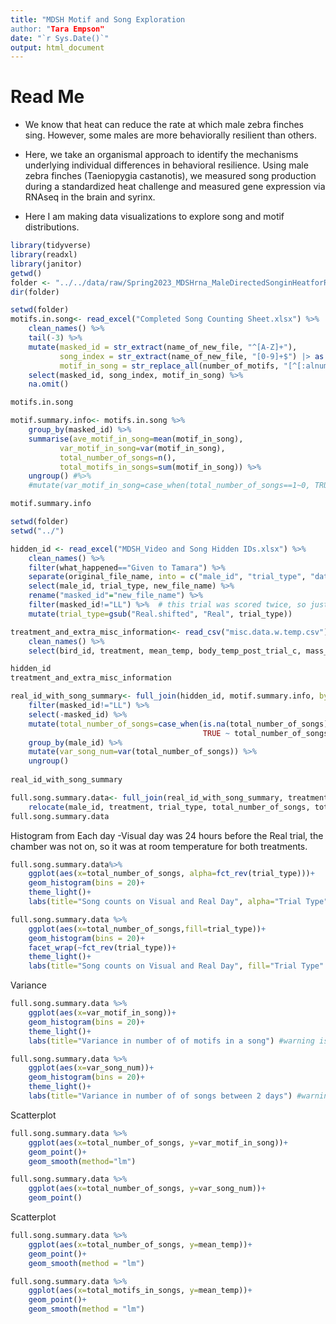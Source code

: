 ```yaml
---
title: "MDSH Motif and Song Exploration
author: "Tara Empson"
date: "`r Sys.Date()`"
output: html_document
---
```

# Read Me

-   We know that heat can reduce the rate at which male zebra finches sing. However, some males are more behaviorally resilient than others.
-   Here, we take an organismal approach to identify the mechanisms underlying individual differences in behavioral resilience. Using male zebra finches (Taeniopygia castanotis), we measured song production during a standardized heat challenge and measured gene expression via RNAseq in the brain and syrinx.

-   Here I am making data visualizations to explore song and motif distributions. 


```r
library(tidyverse)
library(readxl)
library(janitor)
getwd()
folder <- "../../data/raw/Spring2023_MDSHrna_MaleDirectedSonginHeatforRNAseq_Round4/MDSHrna_Scored_Behavior_Data_Round4_Spring2023/2023.11.03_MDSHrna_Songs_Scored_TNS/"
dir(folder)
```

```r
setwd(folder)
motifs.in.song<- read_excel("Completed Song Counting Sheet.xlsx") %>% 
    clean_names() %>% 
    tail(-3) %>% 
    mutate(masked_id = str_extract(name_of_new_file, "^[A-Z]+"),
           song_index = str_extract(name_of_new_file, "[0-9]+$") |> as.integer(),
           motif_in_song = str_replace_all(number_of_motifs, "[^[:alnum:]]", " ")|> as.integer()) %>% 
    select(masked_id, song_index, motif_in_song) %>% 
    na.omit()

motifs.in.song
```


```r
motif.summary.info<- motifs.in.song %>% 
    group_by(masked_id) %>% 
    summarise(ave_motif_in_song=mean(motif_in_song),
           var_motif_in_song=var(motif_in_song),
           total_number_of_songs=n(), 
           total_motifs_in_songs=sum(motif_in_song)) %>% 
    ungroup() #%>% 
    #mutate(var_motif_in_song=case_when(total_number_of_songs==1~0, TRUE ~ total_number_of_songs))If there are only 0 or 1 songs should I keep variance as NA or make it 0?

motif.summary.info
```


```r
setwd(folder)
setwd("../")

hidden_id <- read_excel("MDSH_Video and Song Hidden IDs.xlsx") %>% 
    clean_names() %>% 
    filter(what_happened=="Given to Tamara") %>% 
    separate(original_file_name, into = c("male_id", "trial_type", "date.concat.made"), sep = "_") %>% 
    select(male_id, trial_type, new_file_name) %>% 
    rename("masked_id"="new_file_name") %>% 
    filter(masked_id!="LL") %>%  # this trial was scored twice, so just picked one to omit.
    mutate(trial_type=gsub("Real.shifted", "Real", trial_type))

treatment_and_extra_misc_information<- read_csv("misc.data.w.temp.csv") %>% 
    clean_names() %>% 
    select(bird_id, treatment, mean_temp, body_temp_post_trial_c, mass_g)

hidden_id
treatment_and_extra_misc_information
```


```r
real_id_with_song_summary<- full_join(hidden_id, motif.summary.info, by="masked_id") %>% 
    filter(masked_id!="LL") %>% 
    select(-masked_id) %>% 
    mutate(total_number_of_songs=case_when(is.na(total_number_of_songs)~0,
                                           TRUE ~ total_number_of_songs)) %>% 
    group_by(male_id) %>% 
    mutate(var_song_num=var(total_number_of_songs)) %>% 
    ungroup()
        
real_id_with_song_summary

full.song.summary.data<- full_join(real_id_with_song_summary, treatment_and_extra_misc_information, by=join_by("male_id"=="bird_id")) %>% 
    relocate(male_id, treatment, trial_type, total_number_of_songs, total_motifs_in_songs)
full.song.summary.data 
```

Histogram from Each day
-Visual day was 24 hours before the Real trial, the chamber was not on, so it was at room temperature for both treatments.
```r
full.song.summary.data%>% 
    ggplot(aes(x=total_number_of_songs, alpha=fct_rev(trial_type)))+
    geom_histogram(bins = 20)+
    theme_light()+
    labs(title="Song counts on Visual and Real Day", alpha="Trial Type")

full.song.summary.data %>% 
    ggplot(aes(x=total_number_of_songs,fill=trial_type))+
    geom_histogram(bins = 20)+
    facet_wrap(~fct_rev(trial_type))+
    theme_light()+
    labs(title="Song counts on Visual and Real Day", fill="Trial Type" )
```

Variance
```r
full.song.summary.data %>% 
    ggplot(aes(x=var_motif_in_song))+
    geom_histogram(bins = 20)+
    theme_light()+
    labs(title="Variance in number of of motifs in a song") #warning is because of 18 NA's (1 song on a day from 18 recordings)

full.song.summary.data %>% 
    ggplot(aes(x=var_song_num))+
    geom_histogram(bins = 20)+
    theme_light()+
    labs(title="Variance in number of of songs between 2 days") #warning is because of 1 NA (1 bird was only recorded once.)
```

Scatterplot
```r
full.song.summary.data %>% 
    ggplot(aes(x=total_number_of_songs, y=var_motif_in_song))+
    geom_point()+
    geom_smooth(method="lm")

full.song.summary.data %>% 
    ggplot(aes(x=total_number_of_songs, y=var_song_num))+
    geom_point()

```



Scatterplot
```r
full.song.summary.data %>% 
    ggplot(aes(x=total_number_of_songs, y=mean_temp))+
    geom_point()+
    geom_smooth(method = "lm")

full.song.summary.data %>% 
    ggplot(aes(x=total_motifs_in_songs, y=mean_temp))+
    geom_point()+
    geom_smooth(method = "lm")
```

